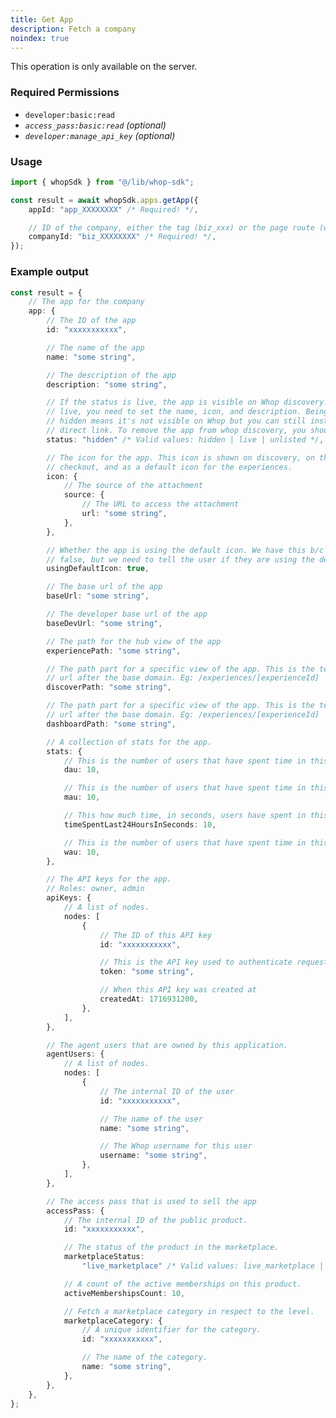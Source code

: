 ```yaml
---
title: Get App
description: Fetch a company
noindex: true
---
```

<Note>This operation is only available on the server.</Note>

### Required Permissions
 - `developer:basic:read`
 - _`access_pass:basic:read` (optional)_
 - _`developer:manage_api_key` (optional)_

### Usage

```typescript
import { whopSdk } from "@/lib/whop-sdk";

const result = await whopSdk.apps.getApp({
	appId: "app_XXXXXXXX" /* Required! */,

	// ID of the company, either the tag (biz_xxx) or the page route (whop-dev)
	companyId: "biz_XXXXXXXX" /* Required! */,
});

```

### Example output

```typescript
const result = {
	// The app for the company
	app: {
		// The ID of the app
		id: "xxxxxxxxxxx",

		// The name of the app
		name: "some string",

		// The description of the app
		description: "some string",

		// If the status is live, the app is visible on Whop discovery. In order to be
		// live, you need to set the name, icon, and description. Being unlisted or
		// hidden means it's not visible on Whop but you can still install the app via
		// direct link. To remove the app from whop discovery, you should set the status to unlisted.
		status: "hidden" /* Valid values: hidden | live | unlisted */,

		// The icon for the app. This icon is shown on discovery, on the product page, on
		// checkout, and as a default icon for the experiences.
		icon: {
			// The source of the attachment
			source: {
				// The URL to access the attachment
				url: "some string",
			},
		},

		// Whether the app is using the default icon. We have this b/c icon is null
		// false, but we need to tell the user if they are using the default icon so they change it.
		usingDefaultIcon: true,

		// The base url of the app
		baseUrl: "some string",

		// The developer base url of the app
		baseDevUrl: "some string",

		// The path for the hub view of the app
		experiencePath: "some string",

		// The path part for a specific view of the app. This is the template part of the
		// url after the base domain. Eg: /experiences/[experienceId]
		discoverPath: "some string",

		// The path part for a specific view of the app. This is the template part of the
		// url after the base domain. Eg: /experiences/[experienceId]
		dashboardPath: "some string",

		// A collection of stats for the app.
		stats: {
			// This is the number of users that have spent time in this app in the last 24 hours.
			dau: 10,

			// This is the number of users that have spent time in this app in the last 28 days.
			mau: 10,

			// This how much time, in seconds, users have spent in this app in the last 24 hours.
			timeSpentLast24HoursInSeconds: 10,

			// This is the number of users that have spent time in this app in the last 7 days.
			wau: 10,
		},

		// The API keys for the app.
		// Roles: owner, admin
		apiKeys: {
			// A list of nodes.
			nodes: [
				{
					// The ID of this API key
					id: "xxxxxxxxxxx",

					// This is the API key used to authenticate requests
					token: "some string",

					// When this API key was created at
					createdAt: 1716931200,
				},
			],
		},

		// The agent users that are owned by this application.
		agentUsers: {
			// A list of nodes.
			nodes: [
				{
					// The internal ID of the user
					id: "xxxxxxxxxxx",

					// The name of the user
					name: "some string",

					// The Whop username for this user
					username: "some string",
				},
			],
		},

		// The access pass that is used to sell the app
		accessPass: {
			// The internal ID of the public product.
			id: "xxxxxxxxxxx",

			// The status of the product in the marketplace.
			marketplaceStatus:
				"live_marketplace" /* Valid values: live_marketplace | not_available | pending_review */,

			// A count of the active memberships on this product.
			activeMembershipsCount: 10,

			// Fetch a marketplace category in respect to the level.
			marketplaceCategory: {
				// A unique identifier for the category.
				id: "xxxxxxxxxxx",

				// The name of the category.
				name: "some string",
			},
		},
	},
};

```
